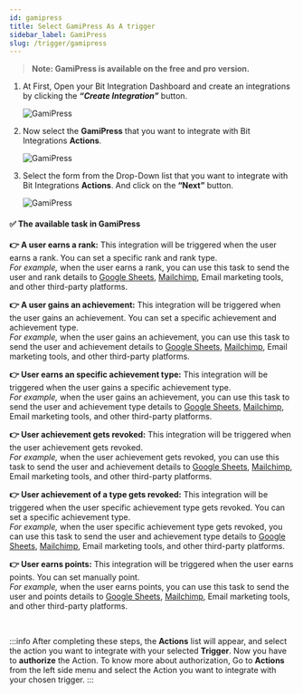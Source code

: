 ```yaml
---
id: gamipress
title: Select GamiPress As A trigger
sidebar_label: GamiPress
slug: /trigger/gamipress
---
```



> **Note: GamiPress is available on the free and pro version.**

1. At First, Open your Bit Integration Dashboard and create an integrations by clicking the **_“Create Integration”_** button.

   <Image src="trigger/_create-integrations" alt="GamiPress" w="1020" h="350" />

2. Now select the **GamiPress** that you want to integrate with Bit Integrations **Actions**.

   <Image src="trigger/gamipress/select-trigger" alt="GamiPress" w="1020" h="350" />

3. Select the form from the Drop-Down list that you want to integrate with Bit Integrations **Actions**. And click on the **“Next”** button.

   <Image src="trigger/gamipress/select-form-or-task-name" alt="GamiPress" w="1020" h="350"/>
   
#### ✅ The available task in GamiPress

**👉 A user earns a rank:** This integration will be triggered when the user earns a rank. You can set a specific rank and rank type.    
*For example,* when the user earns a rank, you can use this task to send the user and rank details to [Google Sheets](https://docs.bit-integrations.bitapps.pro/integrations/google-sheet), [Mailchimp](https://docs.bit-integrations.bitapps.pro/integrations/wpcf7-mailchimp), Email marketing tools, and other third-party platforms.

**👉 A user gains an achievement:** This integration will be triggered when the user gains an achievement. You can set a specific achievement and achievement type.    
*For example,* when the user gains an achievement, you can use this task to send the user and achievement details to [Google Sheets](https://docs.bit-integrations.bitapps.pro/integrations/google-sheet), [Mailchimp](https://docs.bit-integrations.bitapps.pro/integrations/wpcf7-mailchimp), Email marketing tools, and other third-party platforms.

**👉 User earns an specific achievement type:** This integration will be triggered when the user gains a specific achievement type.   
*For example,* when the user gains an achievement, you can use this task to send the user and achievement type details to [Google Sheets](https://docs.bit-integrations.bitapps.pro/integrations/google-sheet), [Mailchimp](https://docs.bit-integrations.bitapps.pro/integrations/wpcf7-mailchimp), Email marketing tools, and other third-party platforms.

**👉 User achievement gets revoked:** This integration will be triggered when the user achievement gets revoked.    
*For example,* when the user achievement gets revoked, you can use this task to send the user and achievement details to [Google Sheets](https://docs.bit-integrations.bitapps.pro/integrations/google-sheet), [Mailchimp](https://docs.bit-integrations.bitapps.pro/integrations/wpcf7-mailchimp), Email marketing tools, and other third-party platforms.

**👉 User achievement of a type gets revoked:** This integration will be triggered when the user specific achievement type gets revoked. You can set a specific achievement type.   
*For example,* when the user specific achievement type gets revoked, you can use this task to send the user and achievement type details to [Google Sheets](https://docs.bit-integrations.bitapps.pro/integrations/google-sheet), [Mailchimp](https://docs.bit-integrations.bitapps.pro/integrations/wpcf7-mailchimp), Email marketing tools, and other third-party platforms.

**👉 User earns points:** This integration will be triggered when the user earns points. You can set manually point.  
*For example,* when the user earns points, you can use this task to send the user and points details to [Google Sheets](https://docs.bit-integrations.bitapps.pro/integrations/google-sheet), [Mailchimp](https://docs.bit-integrations.bitapps.pro/integrations/wpcf7-mailchimp), Email marketing tools, and other third-party platforms.

<br/>

:::info
  After completing these steps, the **Actions** list will appear, and select the action you want to integrate with your selected **Trigger**. Now you have to **authorize** the Action. To know more about authorization, Go to **Actions** from the left side menu and select the Action you want to integrate with your chosen trigger.
:::

<Feedback/>